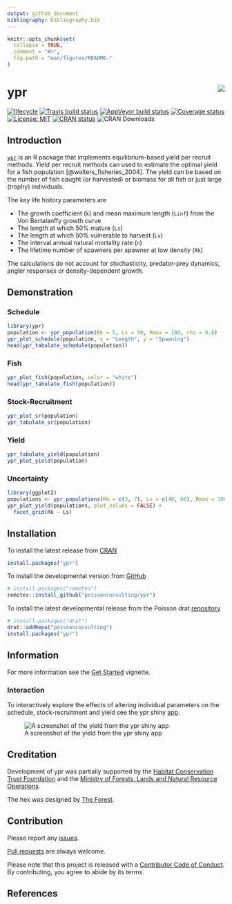 ```yaml
---
output: github_document
bibliography: bibliography.bib
---
```


<!-- README.md is generated from README.Rmd. Please edit that file -->

```r
knitr::opts_chunk$set(
  collapse = TRUE,
  comment = "#>",
  fig.path = "man/figures/README-"
)
```

# ypr <img src="man/figures/logo.png" align="right" />

[![lifecycle](https://img.shields.io/badge/lifecycle-maturing-blue.svg)](https://www.tidyverse.org/lifecycle/#maturing)
[![Travis build status](https://travis-ci.org/poissonconsulting/ypr.svg?branch=master)](https://travis-ci.org/poissonconsulting/ypr)
[![AppVeyor build status](https://ci.appveyor.com/api/projects/status/github/poissonconsulting/ypr?branch=master&svg=true)](https://ci.appveyor.com/project/poissonconsulting/ypr)
[![Coverage status](https://codecov.io/gh/poissonconsulting/ypr/branch/master/graph/badge.svg)](https://codecov.io/github/poissonconsulting/ypr?branch=master)
[![License: MIT](https://img.shields.io/badge/License-MIT-green.svg)](https://opensource.org/licenses/MIT)
[![CRAN status](https://www.r-pkg.org/badges/version/ypr)](https://cran.r-project.org/package=ypr)
![CRAN Downloads](http://cranlogs.r-pkg.org/badges/ypr)

## Introduction

[`ypr`](https://github.com/poissonconsulting/ypr) is an R package that implements equilibrium-based yield per recruit methods.
Yield per recruit methods can used to estimate the optimal yield for a fish population [@walters_fisheries_2004].
The yield can be based on the number of fish caught (or harvested) or biomass for all fish or just large (trophy) individuals.

The key life history parameters are

- The growth coefficient (`k`) and mean maximum length (`Linf`) from the Von Bertalanffy growth curve
- The length at which 50% mature (`Ls`)
- The length at which 50% vulnerable to harvest (`Lv`)
- The interval annual natural mortality rate (`n`)
- The lifetime number of spawners per spawner at low density (`Rk`)

The calculations do not account for stochasticity, predator-prey dynamics, angler responses or density-dependent growth.

## Demonstration

### Schedule

```r
library(ypr)
population <- ypr_population(Rk = 5, Ls = 50, Rmax = 100, rho = 0.6)
ypr_plot_schedule(population, x = "Length", y = "Spawning")
head(ypr_tabulate_schedule(population))
```

### Fish

```r
ypr_plot_fish(population, color = "white")
head(ypr_tabulate_fish(population))
```

### Stock-Recruitment

```r
ypr_plot_sr(population)
ypr_tabulate_sr(population)
```

### Yield

```r
ypr_tabulate_yield(population)
ypr_plot_yield(population)
```

### Uncertainty

```r
library(ggplot2)
populations <- ypr_populations(Rk = c(3, 7), Ls = c(40, 60), Rmax = 100)
ypr_plot_yield(populations, plot_values = FALSE) +
  facet_grid(Rk ~ Ls)
```

## Installation

To install the latest release from [CRAN](https://cran.r-project.org)
```r
install.packages("ypr")
```

To install the developmental version from [GitHub](https://github.com/poissonconsulting/ypr)
```r
# install.packages("remotes")
remotes::install_github("poissonconsulting/ypr")
```

To install the latest developmental release from the Poisson drat [repository](https://github.com/poissonconsulting/drat)
```r
# install.packages("drat")
drat::addRepo("poissonconsulting")
install.packages("ypr")
```

## Information

For more information see the [Get Started](https://poissonconsulting.github.io/ypr/articles/ypr.html) vignette.

### Interaction

To interactively explore the effects of altering individual parameters on the schedule, stock-recruitment and yield see the ypr shiny [app](https://poissonconsulting.shinyapps.io/ypr-shiny/).

![A screenshot of the yield from the ypr shiny app](man/figures/yield.png)

## Creditation

Development of ypr was partially supported by the [Habitat Conservation Trust Foundation](https://www.poissonconsulting.ca/orgs/hctf.html)
and the [Ministry of Forests, Lands and Natural Resource Operations](https://www.poissonconsulting.ca/orgs/mflnro.html).

The hex was designed by [The Forest](http://www.theforest.ca).

## Contribution

Please report any [issues](https://github.com/poissonconsulting/ypr/issues).

[Pull requests](https://github.com/poissonconsulting/ypr/pulls) are always welcome.

Please note that this project is released with a [Contributor Code of Conduct](https://github.com/poissonconsulting/ypr/blob/master/CODE_OF_CONDUCT.md).
By contributing, you agree to abide by its terms.

## References 
